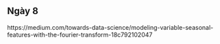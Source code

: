 ## Ngày 8 {-}

https://medium.com/towards-data-science/modeling-variable-seasonal-features-with-the-fourier-transform-18c792102047